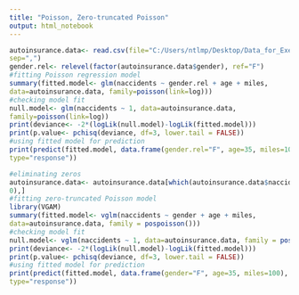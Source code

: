 ---
title: "Poisson, Zero-truncated Poisson"
output: html_notebook
---

```{r}
autoinsurance.data<- read.csv(file="C:/Users/ntlmp/Desktop/Data_for_Exercises/Exercise5.2Data.csv", header=TRUE, 
sep=",") 
gender.rel<- relevel(factor(autoinsurance.data$gender), ref="F")
#fitting Poisson regression model
summary(fitted.model<- glm(naccidents ~ gender.rel + age + miles, 
data=autoinsurance.data, family=poisson(link=log)))
#checking model fit
null.model<- glm(naccidents ~ 1, data=autoinsurance.data,
family=poisson(link=log))
print(deviance<- -2*(logLik(null.model)-logLik(fitted.model)))
print(p.value<- pchisq(deviance, df=3, lower.tail = FALSE))
#using fitted model for prediction
print(predict(fitted.model, data.frame(gender.rel="F", age=35, miles=100), 
type="response"))
```

```{r}
#eliminating zeros
autoinsurance.data<- autoinsurance.data[which(autoinsurance.data$naccidents != 
0),]
#fitting zero-truncated Poisson model
library(VGAM)
summary(fitted.model<- vglm(naccidents ~ gender + age + miles, 
data=autoinsurance.data, family = pospoisson()))
#checking model fit
null.model<- vglm(naccidents ~ 1, data=autoinsurance.data, family = pospoisson())
print(deviance<- -2*(logLik(null.model)-logLik(fitted.model)))
print(p.value<- pchisq(deviance, df=3, lower.tail = FALSE))
#using fitted model for prediction
print(predict(fitted.model, data.frame(gender="F", age=35, miles=100), 
type="response"))
```


